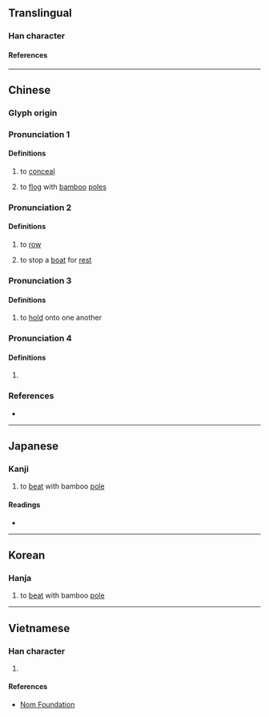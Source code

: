{{also|榜}}
{{character info/new}}
==Translingual==

===Han character===
{{Han char|rn=64|rad=手|as=10|sn=13|four=50027|canj=QYBS|ids=⿰扌旁}}

====References====
{{Han ref|kx=0446.220|dkj=12474|dj=0797.060|hdz=31936.030|uh=6412}}

----

==Chinese==
{{zh-forms}}

===Glyph origin===
{{Han etym}}

===Pronunciation 1===
{{zh-pron
|m=péng
|c=pang4
|mc=1
|oc=2
|ma=
|cat=v
}}

====Definitions====
{{zh-hanzi}}

# {{zh-hg}} to [[conceal]] <!-- 《說文·手部》： 搒， 掩也 -->
# to [[flog]] with [[bamboo]] [[pole]]s  <!-- 《集韻·庚韻》： 搒， 笞打。 -->

===Pronunciation 2===
{{zh-pron
|m=bàng
|c=pong3,bong3
|mc=2
|oc=1
|ma=
|cat=v
}}

====Definitions====
{{zh-hanzi}}

# {{zh-alt-lb|榜}} to [[row]]
# {{zh-hg}} to stop a [[boat]] for [[rest]] <!-- 《廣韻·宕韻》： 搒， 掉舩一歇。 -->

===Pronunciation 3===
{{zh-pron
|m=bēng
|c=
|mc=
|oc=
|ma=
|cat=v
}}

====Definitions====
{{zh-hanzi}}

# {{zh-hg}} to [[hold]] onto one another <!-- 《集韻·庚韻》： 搒， 相牽也。 -->

===Pronunciation 4===
{{zh-pron
|m=bǎng
|c=bong2
|mc=
|oc=
|ma=
|cat=
}}

====Definitions====
{{zh-hanzi}}

# {{zh-only|摽搒|}} <small>{{gloss|{{zh-alt-form|標榜}}}}</small>  <!-- 《漢語大字典》 -->
#: {{zh-x|自是 正直 廢放 ，邪 枉 熾結， 海內 希風 之 流， 遂 共 相 摽{biāo}搒{bǎng}|ref={{w|Book of the Later Han}}, [[s:zh:後漢書/卷67|Volume 67]] 《{{w2|zh|後漢書}}·[[:s:zh:後漢書/卷67|卷六十七·黨錮列傳]]》 [https://zh.wikisource.org/wiki/後漢書/卷67]}} <!-- Refer 《漢語大字典》 -->

===References===
* {{R:yue:Hanzi}}

----

==Japanese==

===Kanji===
{{ja-kanji|grade=|rs=手10}}

# to [[beat]] with bamboo [[pole]]

====Readings====
* {{ja-readings|on=[[ほう]] (hō), [[ひょう]] (hyō), [[びょう]] (byō)|kun=[[おおう]] (oou)}}

----

==Korean==

===Hanja===
{{ko-hanja|hangeul=방|eumhun=|rv=bang|mr=pang|y=pang}}

# to [[beat]] with bamboo [[pole]]

----

==Vietnamese==

===Han character===
{{vi-hantu|rs=手10|[[báng]], [[bảng]]}}

# {{rfdef|vi|sort=手10}}

====References====
* [http://nomfoundation.org/common/nom_details.php?codepoint=6412 Nom Foundation]